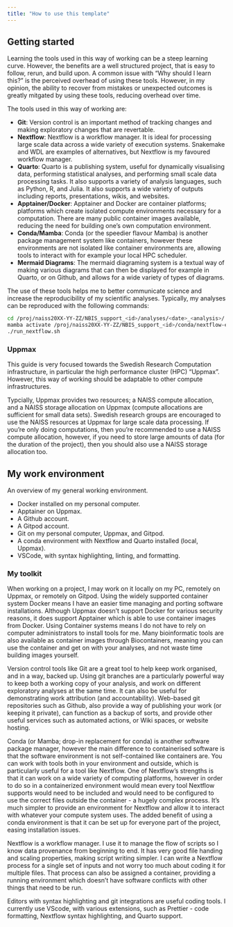 ```yaml
---
title: "How to use this template"
---
```


## Getting started

Learning the tools used in this way of working can be a steep learning curve. However,
the benefits are a well structured project, that is easy to follow, rerun, and build upon.
A common issue with "Why should I learn this?" is the perceived overhead of using these tools.
However, in my opinion, the ability to recover from mistakes or unexpected outcomes is greatly
mitgated by using these tools, reducing overhead over time.

The tools used in this way of working are:

- **Git**: Version control is an important method of tracking changes and making exploratory changes that are revertable.
- **Nextflow**: Nextflow is a workflow manager. It is ideal for processing large scale data across a wide variety of execution systems.
  Snakemake and WDL are examples of alternatives, but Nextflow is my favoured workflow manager.
- **Quarto**: Quarto is a publishing system, useful for dynamically visualising data, performing statistical analyses, and performing
  small scale data processing tasks. It also supports a variety of analysis languages, such as Python, R, and Julia. It also supports
  a wide variety of outputs including reports, presentations, wikis, and websites.
- **Apptainer/Docker**: Apptainer and Docker are container platforms; platforms which create isolated compute environments necessary for
  a computation. There are many public container images available, reducing the need for building one's own computation environment.
- **Conda/Mamba**: Conda (or the speedier flavour Mamba) is another package management system like containers, however these environments are
  not isolated like container environments are, allowing tools to interact with for example your local HPC scheduler.
- **Mermaid Diagrams**: The mermaid diagraming system is a textual way of making various diagrams that can then be displayed for example
  in Quarto, or on Github, and allows for a wide variety of types of diagrams.

The use of these tools helps me to better communicate science and increase the reproducibility of my scientific analyses.
Typically, my analyses can be reproduced with the following commands:

```bash
cd /proj/naiss20XX-YY-ZZ/NBIS_support_<id>/analyses/<date>_<analysis>/
mamba activate /proj/naiss20XX-YY-ZZ/NBIS_support_<id>/conda/nextflow-env
./run_nextflow.sh
```

### Uppmax

This guide is very focused towards the Swedish Research Computation infrastructure, in particular the high performance cluster (HPC) "Uppmax".
However, this way of working should be adaptable to other compute infrastructures.

Typcially, Uppmax provides two resources; a NAISS compute allocation, and a NAISS storage allocation on Uppmax (compute allocations are
sufficient for small data sets). Swedish research groups are encouraged to use the NAISS resources at Uppmax for
large scale data processing. If you're only doing computations, then you're recommended
to use a NAISS compute allocation, however, if you need to store large
amounts of data (for the duration of the project), then you should also use
a NAISS storage allocation too.

## My work environment

An overview of my general working environment.

- Docker installed on my personal computer.
- Apptainer on Uppmax.
- A Github account.
- A Gitpod account.
- Git on my personal computer, Uppmax, and Gitpod.
- A conda environment with Nextflow and Quarto installed (local, Uppmax).
- VSCode, with syntax highlighting, linting, and formatting.

### My toolkit

When working on a project, I may work on it locally on my PC, remotely on Uppmax,
or remotely on Gitpod. Using the widely supported
container system Docker means I have an easier time managing and porting
software installations. Although Uppmax doesn't support Docker for various
security reasons, it does support Apptainer which is able to use container images
from Docker. Using Container systems means I do not have to rely on computer
administrators to install tools for me. Many bioinformatic tools are
also available as container images through Biocontainers, meaning you can use
the container and get on with your analyses, and not waste time building images yourself.

Version control tools like Git are a great tool to help keep work organised,
and in a way, backed up. Using git branches are a particularly powerful way
to keep both a working copy of your analysis, and work on different exploratory
analyses at the same time. It can also be useful for demonstrating work
attribution (and accountability). Web-based git repositories such as Github,
also provide a way of publishing your work (or keeping it private), can
function as a backup of sorts, and provide other useful services such as
automated actions, or Wiki spaces, or website hosting.

Conda (or Mamba; drop-in replacement for conda) is another software package manager,
however the main difference to containerised software
is that the software environment is not self-contained like containers are.
You can work with tools both in your environment and outside, which is particularly
useful for a tool like Nextflow. One of Nextflow's strengths is that it can
work on a wide variety of computing platforms, however in order to do so in a
containerized environment would mean every tool Nextflow supports would need
to be included and would need to be configured to use the correct files
outside the container - a hugely complex process. It's much simpler to
provide an environment for Nextflow and allow it to interact with whatever your
compute system uses. The added benefit of using a conda environment is that
it can be set up for everyone part of the project, easing installation issues.

Nextflow is a workflow manager. I use it to manage the flow of scripts so I know
data provenance from beginning to end. It has very good file handing and scaling
properties, making script writing simpler. I can write a Nextflow process for a single
set of inputs and not worry too much about coding it for multiple files. That
process can also be assigned a container, providing a running environment which
doesn't have software conflicts with other things that need to be run.

Editors with syntax highlighting and git integrations are useful coding tools.
I currently use VScode, with various extensions, such as Prettier - code formatting,
Nextflow syntax highlighting, and Quarto support.
